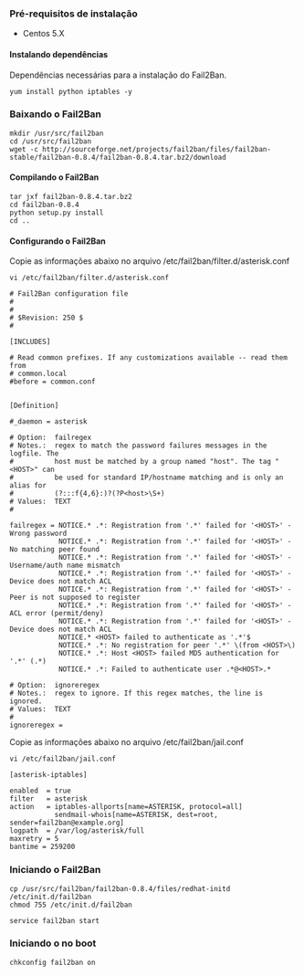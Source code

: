 ===Pré-requisitos de instalação===

* Centos 5.X<br>

====Instalando dependências====

Dependências necessárias para a instalação do Fail2Ban.

<pre>
yum install python iptables -y
</pre>

===Baixando o Fail2Ban===

<pre>
mkdir /usr/src/fail2ban
cd /usr/src/fail2ban
wget -c http://sourceforge.net/projects/fail2ban/files/fail2ban-stable/fail2ban-0.8.4/fail2ban-0.8.4.tar.bz2/download
</pre>

====Compilando o Fail2Ban====
<pre>
tar jxf fail2ban-0.8.4.tar.bz2
cd fail2ban-0.8.4
python setup.py install
cd ..
</pre>

====Configurando o Fail2Ban====

Copie as informações abaixo no arquivo /etc/fail2ban/filter.d/asterisk.conf

<pre>
vi /etc/fail2ban/filter.d/asterisk.conf
</pre>

<pre>
# Fail2Ban configuration file
#
#
# $Revision: 250 $
#

[INCLUDES]

# Read common prefixes. If any customizations available -- read them from
# common.local
#before = common.conf


[Definition]

#_daemon = asterisk

# Option:  failregex
# Notes.:  regex to match the password failures messages in the logfile. The
#          host must be matched by a group named "host". The tag "<HOST>" can
#          be used for standard IP/hostname matching and is only an alias for
#          (?:::f{4,6}:)?(?P<host>\S+)
# Values:  TEXT
#

failregex = NOTICE.* .*: Registration from '.*' failed for '<HOST>' - Wrong password
            NOTICE.* .*: Registration from '.*' failed for '<HOST>' - No matching peer found
            NOTICE.* .*: Registration from '.*' failed for '<HOST>' - Username/auth name mismatch
            NOTICE.* .*: Registration from '.*' failed for '<HOST>' - Device does not match ACL
            NOTICE.* .*: Registration from '.*' failed for '<HOST>' - Peer is not supposed to register
            NOTICE.* .*: Registration from '.*' failed for '<HOST>' - ACL error (permit/deny)
            NOTICE.* .*: Registration from '.*' failed for '<HOST>' - Device does not match ACL
            NOTICE.* <HOST> failed to authenticate as '.*'$
            NOTICE.* .*: No registration for peer '.*' \(from <HOST>\)
            NOTICE.* .*: Host <HOST> failed MD5 authentication for '.*' (.*)
            NOTICE.* .*: Failed to authenticate user .*@<HOST>.*

# Option:  ignoreregex
# Notes.:  regex to ignore. If this regex matches, the line is ignored.
# Values:  TEXT
#
ignoreregex =
</pre>

Copie as informações abaixo no arquivo /etc/fail2ban/jail.conf
<pre>
vi /etc/fail2ban/jail.conf
</pre>

<pre>
[asterisk-iptables]

enabled  = true
filter   = asterisk
action   = iptables-allports[name=ASTERISK, protocol=all]
           sendmail-whois[name=ASTERISK, dest=root, sender=fail2ban@example.org]
logpath  = /var/log/asterisk/full
maxretry = 5
bantime = 259200
</pre>

===Iniciando o Fail2Ban===

<pre>
cp /usr/src/fail2ban/fail2ban-0.8.4/files/redhat-initd /etc/init.d/fail2ban
chmod 755 /etc/init.d/fail2ban
</pre>

<pre>
service fail2ban start
</pre>

===Iniciando o no boot===

<pre>
chkconfig fail2ban on
</pre>
